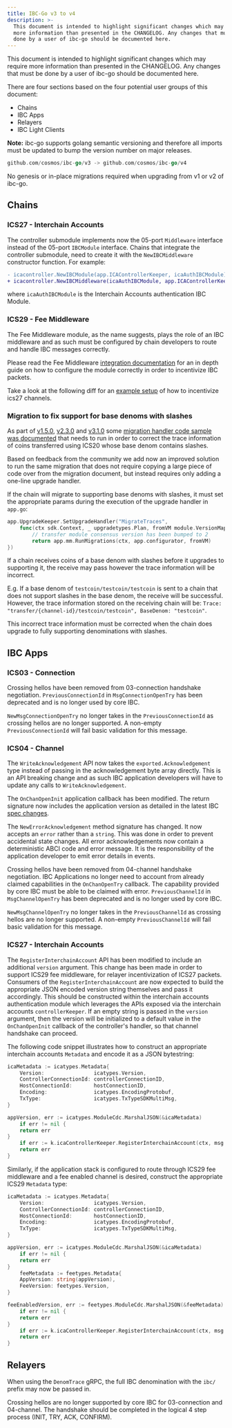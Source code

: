 ```yaml
---
title: IBC-Go v3 to v4
description: >-
  This document is intended to highlight significant changes which may require
  more information than presented in the CHANGELOG. Any changes that must be
  done by a user of ibc-go should be documented here.
---
```

This document is intended to highlight significant changes which may require more information than presented in the CHANGELOG.
Any changes that must be done by a user of ibc-go should be documented here.

There are four sections based on the four potential user groups of this document:

* Chains
* IBC Apps
* Relayers
* IBC Light Clients

**Note:** ibc-go supports golang semantic versioning and therefore all imports must be updated to bump the version number on major releases.

```go
github.com/cosmos/ibc-go/v3 -> github.com/cosmos/ibc-go/v4
```

No genesis or in-place migrations required when upgrading from v1 or v2 of ibc-go.

## Chains

### ICS27 - Interchain Accounts

The controller submodule implements now the 05-port `Middleware` interface instead of the 05-port `IBCModule` interface. Chains that integrate the controller submodule, need to create it with the `NewIBCMiddleware` constructor function. For example:

```diff
- icacontroller.NewIBCModule(app.ICAControllerKeeper, icaAuthIBCModule)
+ icacontroller.NewIBCMiddleware(icaAuthIBCModule, app.ICAControllerKeeper)
```

where `icaAuthIBCModule` is the Interchain Accounts authentication IBC Module.

### ICS29 - Fee Middleware

The Fee Middleware module, as the name suggests, plays the role of an IBC middleware and as such must be configured by chain developers to route and handle IBC messages correctly.

Please read the Fee Middleware [integration documentation](/docs/ibc/v7.8.x/04-middleware/01-ics29-fee/02-integration) for an in depth guide on how to configure the module correctly in order to incentivize IBC packets.

Take a look at the following diff for an [example setup](https://github.com/cosmos/ibc-go/pull/1432/files#diff-d18972debee5e64f16e40807b2ae112ddbe609504a93ea5e1c80a5d489c3a08aL366) of how to incentivize ics27 channels.

### Migration to fix support for base denoms with slashes

As part of [v1.5.0](https://github.com/cosmos/ibc-go/releases/tag/v1.5.0), [v2.3.0](https://github.com/cosmos/ibc-go/releases/tag/v2.3.0) and [v3.1.0](https://github.com/cosmos/ibc-go/releases/tag/v3.1.0) some [migration handler code sample was documented](/docs/ibc/v7.8.x/01-support-denoms-with-slashes#upgrade-proposal) that needs to run in order to correct the trace information of coins transferred using ICS20 whose base denom contains slashes.

Based on feedback from the community we add now an improved solution to run the same migration that does not require copying a large piece of code over from the migration document, but instead requires only adding a one-line upgrade handler.

If the chain will migrate to supporting base denoms with slashes, it must set the appropriate params during the execution of the upgrade handler in `app.go`:

```go
app.UpgradeKeeper.SetUpgradeHandler("MigrateTraces",
    func(ctx sdk.Context, _ upgradetypes.Plan, fromVM module.VersionMap) (module.VersionMap, error) {
        // transfer module consensus version has been bumped to 2
        return app.mm.RunMigrations(ctx, app.configurator, fromVM)
})
```

If a chain receives coins of a base denom with slashes before it upgrades to supporting it, the receive may pass however the trace information will be incorrect.

E.g. If a base denom of `testcoin/testcoin/testcoin` is sent to a chain that does not support slashes in the base denom, the receive will be successful. However, the trace information stored on the receiving chain will be: `Trace: "transfer/{channel-id}/testcoin/testcoin", BaseDenom: "testcoin"`.

This incorrect trace information must be corrected when the chain does upgrade to fully supporting denominations with slashes.

## IBC Apps

### ICS03 - Connection

Crossing hellos have been removed from 03-connection handshake negotiation.
`PreviousConnectionId` in `MsgConnectionOpenTry` has been deprecated and is no longer used by core IBC.

`NewMsgConnectionOpenTry` no longer takes in the `PreviousConnectionId` as crossing hellos are no longer supported. A non-empty `PreviousConnectionId` will fail basic validation for this message.

### ICS04 - Channel

The `WriteAcknowledgement` API now takes the `exported.Acknowledgement` type instead of passing in the acknowledgement byte array directly.
This is an API breaking change and as such IBC application developers will have to update any calls to `WriteAcknowledgement`.

The `OnChanOpenInit` application callback has been modified.
The return signature now includes the application version as detailed in the latest IBC [spec changes](https://github.com/cosmos/ibc/pull/629).

The `NewErrorAcknowledgement` method signature has changed.
It now accepts an `error` rather than a `string`. This was done in order to prevent accidental state changes.
All error acknowledgements now contain a deterministic ABCI code and error message. It is the responsibility of the application developer to emit error details in events.

Crossing hellos have been removed from 04-channel handshake negotiation.
IBC Applications no longer need to account from already claimed capabilities in the `OnChanOpenTry` callback. The capability provided by core IBC must be able to be claimed with error.
`PreviousChannelId` in `MsgChannelOpenTry` has been deprecated and is no longer used by core IBC.

`NewMsgChannelOpenTry` no longer takes in the `PreviousChannelId` as crossing hellos are no longer supported. A non-empty `PreviousChannelId` will fail basic validation for this message.

### ICS27 - Interchain Accounts

The `RegisterInterchainAccount` API has been modified to include an additional `version` argument. This change has been made in order to support ICS29 fee middleware, for relayer incentivization of ICS27 packets.
Consumers of the `RegisterInterchainAccount` are now expected to build the appropriate JSON encoded version string themselves and pass it accordingly.
This should be constructed within the interchain accounts authentication module which leverages the APIs exposed via the interchain accounts `controllerKeeper`. If an empty string is passed in the `version` argument, then the version will be initialized to a default value in the `OnChanOpenInit` callback of the controller's handler, so that channel handshake can proceed.

The following code snippet illustrates how to construct an appropriate interchain accounts `Metadata` and encode it as a JSON bytestring:

```go expandable
icaMetadata := icatypes.Metadata{
    Version:                icatypes.Version,
    ControllerConnectionId: controllerConnectionID,
    HostConnectionId:       hostConnectionID,
    Encoding:               icatypes.EncodingProtobuf,
    TxType:                 icatypes.TxTypeSDKMultiMsg,
}

appVersion, err := icatypes.ModuleCdc.MarshalJSON(&icaMetadata)
    if err != nil {
    return err
}
    if err := k.icaControllerKeeper.RegisterInterchainAccount(ctx, msg.ConnectionId, msg.Owner, string(appVersion)); err != nil {
    return err
}
```

Similarly, if the application stack is configured to route through ICS29 fee middleware and a fee enabled channel is desired, construct the appropriate ICS29 `Metadata` type:

```go expandable
icaMetadata := icatypes.Metadata{
    Version:                icatypes.Version,
    ControllerConnectionId: controllerConnectionID,
    HostConnectionId:       hostConnectionID,
    Encoding:               icatypes.EncodingProtobuf,
    TxType:                 icatypes.TxTypeSDKMultiMsg,
}

appVersion, err := icatypes.ModuleCdc.MarshalJSON(&icaMetadata)
    if err != nil {
    return err
}
    feeMetadata := feetypes.Metadata{
    AppVersion: string(appVersion),
    FeeVersion: feetypes.Version,
}

feeEnabledVersion, err := feetypes.ModuleCdc.MarshalJSON(&feeMetadata)
    if err != nil {
    return err
}
    if err := k.icaControllerKeeper.RegisterInterchainAccount(ctx, msg.ConnectionId, msg.Owner, string(feeEnabledVersion)); err != nil {
    return err
}
```

## Relayers

When using the `DenomTrace` gRPC, the full IBC denomination with the `ibc/` prefix may now be passed in.

Crossing hellos are no longer supported by core IBC for 03-connection and 04-channel. The handshake should be completed in the logical 4 step process (INIT, TRY, ACK, CONFIRM).
